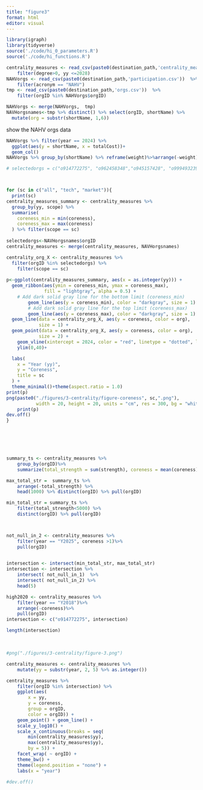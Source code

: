 ```yaml
---
title: "figure3"
format: html
editor: visual
---
```


```r
library(igraph)
library(tidyverse)
source('./code/hi_0_parameters.R')
source('./code/hi_functions.R')

```

```r
centrality_measures <- read_csv(paste0(destination_path,'centrality_measures.csv'))  %>%
    filter(degree>0, yy <=2028)
NAHVorgs <- read_csv(paste0(destination_path,'participation.csv'))  %>%
    filter(acronym == "NAHV")  
tmp <- read_csv(paste0(destination_path,'orgs.csv'))  %>%
    filter(orgID %in% NAHVorgs$orgID)  

NAHVorgs <- merge(NAHVorgs,  tmp)
NAVHorgsnames<-tmp %>% distinct() %>% select(orgID, shortName) %>%
  mutate(org = substr(shortName, 1,6))

```

show the NAHV orgs data
```r
NAHVorgs %>% filter(year == 2024) %>%
  ggplot(aes(y = shortName, x = totalCost))+
  geom_col()
NAHVorgs %>% group_by(shortName) %>% reframe(weight)%>%arrange(-weight)
```




```r

# selectedorgs = c("o914772275", "o962458348","o945157428", "o999493239","o996385359","o897222065","o971154107")



for (sc in c("all", "tech", "market")){
  print(sc)
centrality_measures_summary <- centrality_measures %>%
  group_by(yy, scope) %>%
  summarise(
    coreness_min = min(coreness),
    coreness_max = max(coreness)
  ) %>% filter(scope == sc)
 
selectedorgs<-NAVHorgsnames$orgID
centrality_measures <- merge(centrality_measures, NAVHorgsnames)

centrality_org_X <- centrality_measures %>%
  filter(orgID %in% selectedorgs) %>%
    filter(scope == sc)
 
p<-ggplot(centrality_measures_summary, aes(x = as.integer(yy))) +
  geom_ribbon(aes(ymin = coreness_min, ymax = coreness_max), 
              fill = "lightgray", alpha = 0.5) +
    # Add dark solid gray line for the bottom limit (coreness_min)
        geom_line(aes(y = coreness_min), color = "darkgray", size = 1) +
        # Add dark solid gray line for the top limit (coreness_max)
        geom_line(aes(y = coreness_max), color = "darkgray", size = 1) +
  geom_line(data = centrality_org_X, aes(y = coreness, color = org), 
            size = 1) +
  geom_point(data = centrality_org_X, aes(y = coreness, color = org), 
            size = 2) +
    geom_vline(xintercept = 2024, color = "red", linetype = "dotted", linewidth =1)+
    ylim(0,40)+

  labs(
    x = "Year (yy)",
    y = "Coreness",
    title = sc
  ) +
  theme_minimal()+theme(aspect.ratio = 1.0)
print(p)
png(paste0("./figures/3-centrality/figure-coreness", sc,".png"), 
           width = 20, height = 20, units = "cm", res = 300, bg = "white")
    print(p)
dev.off()
}




 
```

```r
    

summary_ts <- centrality_measures %>%
    group_by(orgID)%>%
    summarize(total_strength = sum(strength), coreness = mean(coreness))

max_total_str =  summary_ts %>% 
    arrange(-total_strength) %>%
    head(1000) %>% distinct(orgID) %>% pull(orgID) 

min_total_str = summary_ts %>% 
    filter(total_strength<5000) %>% 
    distinct(orgID) %>% pull(orgID)



not_null_in_2 <- centrality_measures %>%
    filter(year == "Y2025", coreness >1)%>%
    pull(orgID)
    

intersection <- intersect(min_total_str, max_total_str)
intersection <- intersection %>%
    intersect( not_null_in_1)  %>%
    intersect( not_null_in_2) %>%
    head(5) 

high2020 <- centrality_measures %>%
    filter(year == "Y2018")%>%
    arrange(-coreness)%>%
    pull(orgID)
intersection <- c("o914772275", intersection)

length(intersection)
```

\

```r


#png("./figures/3-centrality/figure-3.png")

centrality_measures <- centrality_measures %>%
    mutate(yy = substr(year, 2, 5) %>% as.integer())

centrality_measures %>%
    filter(orgID %in% intersection) %>%
    ggplot(aes(
        x = yy,
        y = coreness,
        group = orgID,
        color = orgID)) +
    geom_point() + geom_line() +
    scale_y_log10() +
    scale_x_continuous(breaks = seq(
        min(centrality_measures$yy),
        max(centrality_measures$yy),
        by = 5)) +
    facet_wrap( ~ orgID) +
    theme_bw() +
    theme(legend.position = "none") +
    labs(x = "year")

#dev.off()


```
